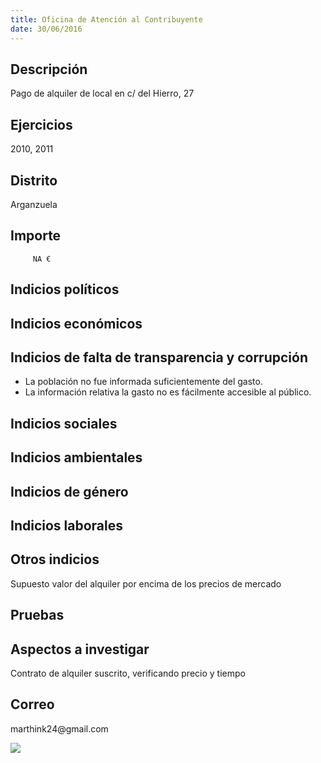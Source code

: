```yaml
---
title: Oficina de Atención al Contribuyente
date: 30/06/2016
---
```



## Descripción
Pago de alquiler de local en c/ del Hierro, 27


## Ejercicios
2010, 2011


## Distrito
Arganzuela


## Importe
         NA €


## Indicios políticos



## Indicios económicos



## Indicios de falta de transparencia y corrupción
- La población no fue informada suficientemente del gasto.
- La información relativa la gasto no es fácilmente accesible al público.


## Indicios sociales



## Indicios ambientales



## Indicios de género



## Indicios laborales



## Otros indicios
Supuesto valor del alquiler por encima de los precios de mercado


## Pruebas



## Aspectos a investigar
Contrato de alquiler suscrito, verificando precio y tiempo 


## Correo
marthink24@gmail.com


<img src="img/oficina-de-atencion-al-contribuyente-1.jpg"> <br/>

